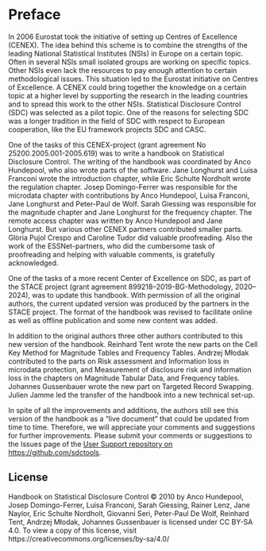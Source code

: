 <!--
> *High level description of why we need to consider SDC\
> Overview of process one must go through when protecting outputs\
> The trade-off between SDC measures, information loss and risk.\
> Description of different types of outputs\
> How handbook should be used\
> Also mention the glossary\
> Author: Jane and Luisa*
-->

# Preface {.unnumbered}

In 2006 Eurostat took the initiative of setting up Centres of Excellence (CENEX). The idea behind this scheme is to combine the strengths of the leading National Statistical Institutes (NSIs) in Europe on a certain topic. Often in several NSIs small isolated groups are working on specific topics. Other NSIs even lack the resources to pay enough attention to certain methodological issues. This situation led to the Eurostat initiative on Centres of Excellence. A CENEX could bring together the knowledge on a certain topic at a higher level by supporting the research in the leading countries and to spread this work to the other NSIs. Statistical Disclosure Control (SDC) was selected as a pilot topic. One of the reasons for selecting SDC was a longer tradition in the field of SDC with respect to European cooperation, like the EU framework projects SDC and CASC.

One of the tasks of this CENEX-project (grant agreement No 25200.2005.001-2005.619) was to write a handbook on Statistical Disclosure Control. The writing of the handbook was coordinated by Anco Hundepool, who also wrote parts of the software. Jane Longhurst and Luisa Franconi wrote the introduction chapter, while Eric Schulte Nordholt wrote the regulation chapter. Josep Domingo-Ferrer was responsible for the microdata chapter with contributions by Anco Hundepool, Luisa Franconi, Jane Longhurst and Peter-Paul de Wolf. Sarah Giessing was responsible for the magnitude chapter and Jane Longhurst for the frequency chapter. The remote access chapter was written by Anco Hundepool and Jane Longhurst. But various other CENEX partners contributed smaller parts. Glòria Pujol Crespo and Caroline Tudor did valuable proofreading. Also the work of the ESSNet-partners, who did the cumbersome task of proofreading and helping with valuable comments, is gratefully acknowledged.

One of the tasks of a more recent Center of Excellence on SDC, as part of the STACE project (grant agreement 899218–2019-BG-Methodology, 2020–2024), was to update this handbook. With permission of all the original authors, the current updated version was produced by the partners in the STACE project. The format of the handbook was revised to facilitate online as well as offline publication and some new content was added.

In addition to the original authors three other authors contributed to this new version of the handbook. Reinhard Tent wrote the new parts on the Cell Key Method for Magnitude Tables and Frequency Tables. Andrzej Młodak contributed to the parts on Risk assessment and Information loss in microdata protection, and Measurement of disclosure risk and information loss in the chapters on Magnitude Tabular Data, and Frequency tables. Johannes Gussenbauer wrote the new part on Targeted Record Swapping. Julien Jamme led the transfer of the handbook into a new technical set-up.

In spite of all the improvements and additions, the authors still see this version of the handbook as a “live document” that could be updated from time to time. Therefore, we will appreciate your comments and suggestions for further improvements. Please submit your comments or suggestions to the Issues page of the [[User Support repository on https://github.com/sdctools]{.underline}](https://github.com/sdctools/UserSupport).

<!--
The authors see this version of the handbook only as an intermediate version of a book that hopefully will be used and expanded in the future. Therefore we will appreciate your comments and suggestions for improvements. Please send your comments to Anco Hundepool, Statistics Netherlands, P.O. Box 24500, 2490 HA The Hague, The Netherlands, email: [[aj.hundepool\@cbs.nl]{.underline}](mailto:aj.hundepool@cbs.nl?subject=SDC-Handbook).
-->

## License

 Handbook on Statistical Disclosure Control © 2010 by Anco Hundepool, Josep Domingo-Ferrer, Luisa Franconi, Sarah Giessing, Rainer Lenz, Jane Naylor, Eric Schulte Nordholt, Giovanni Seri, Peter-Paul De Wolf, Reinhard Tent, Andrzej Młodak, Johannes Gussenbauer is licensed under CC BY-SA 4.0. To view a copy of this license, visit https://creativecommons.org/licenses/by-sa/4.0/


